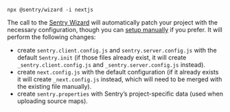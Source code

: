 ```Npx
npx @sentry/wizard -i nextjs
```

<Note>

The call to the [Sentry Wizard](https://github.com/getsentry/sentry-wizard) will automatically patch your project with the necessary configuration, though you can [setup manually](/platforms/javascript/guides/nextjs/manual-setup/) if you prefer.
It will perform the following changes:

- create `sentry.client.config.js` and `sentry.server.config.js` with the default `Sentry.init` (if those files already exist, it will create `_sentry.client.config.js` and `_sentry.server.config.js` instead).
- create `next.config.js` with the default configuration (if it already exists it will create `_next.config.js` instead, which will need to be merged with the existing file manually).
- create `sentry.properties` with Sentry’s project-specific data (used when uploading source maps).

</Note>
